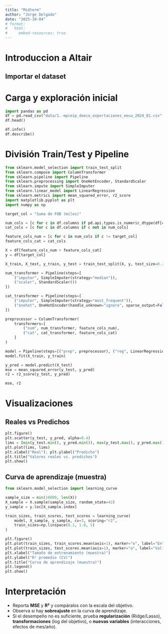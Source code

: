 ```yaml
---
title: "Midterm"
author: "Jorge Delgado" 
date: "2025-10-04"
# format:
#   html:
#     embed-resources: true
---
```


# Introduccion a Altair


## Importar el dataset

# Carga y exploración inicial

```python
import pandas as pd
df = pd.read_csv("data/1.-mpceip_deeco_exportaciones_eeuu_2024_01.csv", encoding="latin1")
df.head()
```

```python
df.info()
df.describe()
```

# División Train/Test y Pipeline

```python
from sklearn.model_selection import train_test_split
from sklearn.compose import ColumnTransformer
from sklearn.pipeline import Pipeline
from sklearn.preprocessing import OneHotEncoder, StandardScaler
from sklearn.impute import SimpleImputer
from sklearn.linear_model import LinearRegression
from sklearn.metrics import mean_squared_error, r2_score
import matplotlib.pyplot as plt
import numpy as np

target_col = "Suma de FOB (miles)"

num_cols = [c for c in df.columns if pd.api.types.is_numeric_dtype(df[c])]
cat_cols = [c for c in df.columns if c not in num_cols]

feature_cols_num = [c for c in num_cols if c != target_col]
feature_cols_cat = cat_cols

X = df[feature_cols_num + feature_cols_cat]
y = df[target_col]

X_train, X_test, y_train, y_test = train_test_split(X, y, test_size=0.2, random_state=42)

num_transformer = Pipeline(steps=[
    ("imputer", SimpleImputer(strategy="median")),
    ("scaler", StandardScaler())
])

cat_transformer = Pipeline(steps=[
    ("imputer", SimpleImputer(strategy="most_frequent")),
    ("onehot", OneHotEncoder(handle_unknown="ignore", sparse_output=False, max_categories=50))
])

preprocessor = ColumnTransformer(
    transformers=[
        ("num", num_transformer, feature_cols_num),
        ("cat", cat_transformer, feature_cols_cat)
    ]
)

model = Pipeline(steps=[("prep", preprocessor), ("reg", LinearRegression())])
model.fit(X_train, y_train)

y_pred = model.predict(X_test)
mse = mean_squared_error(y_test, y_pred)
r2 = r2_score(y_test, y_pred)

mse, r2
```

# Visualizaciones

## Reales vs Predichos
```python
plt.figure()
plt.scatter(y_test, y_pred, alpha=0.4)
lims = [min(y_test.min(), y_pred.min()), max(y_test.max(), y_pred.max())]
plt.plot(lims, lims)
plt.xlabel("Real"); plt.ylabel("Predicho")
plt.title("Valores reales vs. predichos")
plt.show()
```

## Curva de aprendizaje (muestra)
```python
from sklearn.model_selection import learning_curve

sample_size = min(10000, len(X))
X_sample = X.sample(sample_size, random_state=42)
y_sample = y.loc[X_sample.index]

train_sizes, train_scores, test_scores = learning_curve(
    model, X_sample, y_sample, cv=3, scoring="r2",
    train_sizes=np.linspace(0.1, 1.0, 5)
)

plt.figure()
plt.plot(train_sizes, train_scores.mean(axis=1), marker="o", label="Entrenamiento")
plt.plot(train_sizes, test_scores.mean(axis=1), marker="o", label="Validación CV")
plt.xlabel("Tamaño de entrenamiento (muestra)")
plt.ylabel("R² promedio (CV)")
plt.title("Curva de aprendizaje (muestra)")
plt.legend()
plt.show()
```

# Interpretación
- Reporta **MSE** y **R²** y compáralos con la escala del objetivo.
- Observa si hay **sobreajuste** en la curva de aprendizaje.
- Si el desempeño no es suficiente, prueba **regularización** (Ridge/Lasso), **transformaciones** (log del objetivo), o **nuevas variables** (interacciones, efectos de mes/año).



